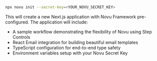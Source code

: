 ```bash
npx novu init --secret-key=<YOUR_NOVU_SECRET_KEY>
```

This will create a new Next.js application with Novu Framework pre-configured. The application will include:

- A sample workflow demonstrating the flexibility of Novu using Step Controls
- React Email integration for building beautiful email templates
- TypeScript configuration for end-to-end type safety
- Environment variables setup with your Novu Secret Key 